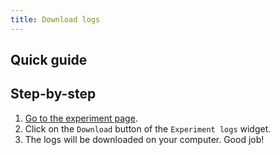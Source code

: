 ```yaml
---
title: Download logs
---
```



## Quick guide
<VideoPlayer src="../../../medias/webm/download-logs.webm"/>

## Step-by-step
1. [Go to the experiment page](go-to-the-experiment-page).
2. Click on the `Download` button of the `Experiment logs` widget.
3. The logs will be downloaded on your computer. Good job!